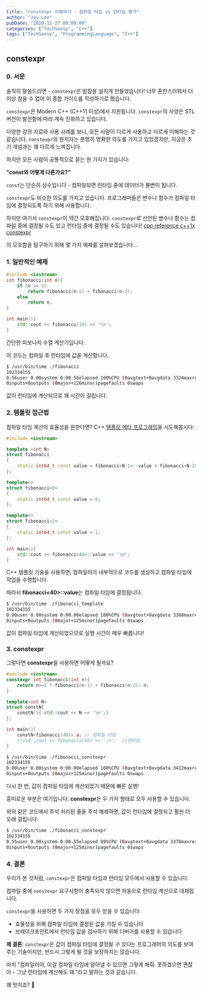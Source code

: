 ```yaml
---
title: "constexpr 이해하기 - 컴파일 타임 vs 런타임 평가"
author: "Jay Lee"
pubDate: "2020-11-27 00:00:00"
categories: ["TechSavvy", "C++"]
tags: ["TechSavvy", "ProgrammingLanguage", "C++"]
---
```


## constexpr

### 0. 서문

솔직히 말씀드리면 - `constexpr`은 밤잠을 설치게 만들었습니다! 너무 혼란스러워서 더 이상 참을 수 없어 이 종합 가이드를 작성하기로 했습니다.

`constexpr`은 Modern C++ (C++11 이상)에서 지원됩니다. `constexpr`의 사양은 STL 버전이 발전함에 따라 계속 진화하고 있습니다.

다양한 강의 자료와 사용 사례를 보니, 모든 사람이 다르게 사용하고 다르게 이해하는 것 같습니다. `constexpr`의 원저자는 분명히 명확한 의도를 가지고 있었겠지만, 지금은 초기 개념과는 꽤 다르게 느껴집니다.

하지만 모든 사람이 공통적으로 묻는 한 가지가 있습니다:

**"const와 어떻게 다른가요?"**

`const`는 단순히 상수입니다 - 컴파일되면 런타임 중에 데이터가 불변이 됩니다.

`constexpr`도 비슷한 의도를 가지고 있습니다. 프로그래머들은 변수나 함수가 컴파일 타임에 결정되도록 하기 위해 사용합니다.

하지만 여기서 `constexpr`이 약간 모호해집니다: `constexpr`로 선언된 변수나 함수는 컴파일 중에 결정될 수도 있고 런타임 중에 결정될 수도 있습니다!
[cpp reference c++1x constexpr](https://en.cppreference.com/w/cpp/language/constexpr)

이 모호함을 탐구하기 위해 몇 가지 예제를 살펴보겠습니다...

### 1. 일반적인 예제

``` cpp
#include <iostream>
int fibonacci(int n){
    if (n >= 2) 
        return fibonacci(n-1) + fibonacci(n-2);
    else
        return n;
}

int main(){
    std::cout << fibonacci(10) << '\n';
}
```

간단한 피보나치 수열 계산기입니다.

이 코드는 컴파일 후 런타임에 값을 계산합니다.

``` sh
$ /usr/bin/time ./fibonacci 
102334155
0.56user 0.00system 0:00.56elapsed 100%CPU (0avgtext+0avgdata 3324maxresident)k
0inputs+0outputs (0major+126minor)pagefaults 0swaps
```

값이 런타임에 계산되므로 꽤 시간이 걸립니다.

### 2. 템플릿 접근법

컴파일 타임 계산의 효율성을 원한다면? C++ [템플릿 메타 프로그래밍](https://en.wikipedia.org/wiki/Template_metaprogramming)을 시도해봅시다:

``` cpp
#include <iostream>

template <int N>
struct fibonacci
{
    static int64_t const value = fibonacci<N-1>::value + fibonacci<N-2>::value;
};

template<>
struct fibonacci<0>
{
    static int64_t const value = 0;
};

template<>
struct fibonacci<1>
{
    static int64_t const value = 1;
};

int main(){
    std::cout << fibonacci<40>::value << '\n';
}
```

C++ 템플릿 기술을 사용하면, 컴파일러가 내부적으로 코드를 생성하고 컴파일 타임에 작업을 수행합니다.

따라서 **fibonacci&lt;40&gt;::value**는 컴파일 타임에 결정됩니다.

``` sh
$ /usr/bin/time ./fibonacci_template 
102334155
0.00user 0.00system 0:00.00elapsed 100%CPU (0avgtext+0avgdata 3388maxresident)k
0inputs+0outputs (0major+125minor)pagefaults 0swaps
```

값이 컴파일 타임에 계산되었으므로 실행 시간이 매우 빠릅니다!

### 3. constexpr

그렇다면 **constexpr**을 사용하면 어떻게 될까요?

``` cpp
#include <iostream>
constexpr int fibonacci(int n){
    return n>=2 ? fibonacci(n-1) + fibonacci(n-2): n;
}

template<int N>
struct constN{
    constN(){ std::cout << N << '\n';}
};

int main(){
    constN<fibonacci(40)> a; // 컴파일 타임
    //std::cout << fibonacci(40) << '\n';  //런타임
}
```

``` sh
$ /usr/bin/time ./fibonacci_constexpr 
102334155
0.00user 0.00system 0:00.00elapsed 100%CPU (0avgtext+0avgdata 3412maxresident)k
0inputs+0outputs (0major+125minor)pagefaults 0swaps
```

다시 한 번, 값이 컴파일 타임에 계산되었기 때문에 빠른 실행!

흥미로운 부분은 여기입니다: **constexpr**은 두 가지 형태로 모두 사용할 수 있습니다.

위의 같은 코드에서 주석 처리된 줄을 주석 해제하면, 값이 런타임에 결정되고 훨씬 더 오래 걸립니다:

``` sh
$ /usr/bin/time ./fibonacci_constexpr 
102334155
0.55user 0.00system 0:00.55elapsed 99%CPU (0avgtext+0avgdata 3376maxresident)k
0inputs+0outputs (0major+125minor)pagefaults 0swaps
```

### 4. 결론

우리가 본 것처럼, `constexpr`은 컴파일 타임과 런타임 모두에서 사용할 수 있습니다.

컴파일 중에 `constexpr` 요구사항이 충족되지 않으면 자동으로 런타임 계산으로 대체됩니다.

`constexpr`을 사용하면 두 가지 장점을 모두 얻을 수 있습니다:
- 효율성을 위해 컴파일 타임에 결정된 값을 가질 수 있습니다
- 브레이크포인트에서 런타임 값을 검사하기 위해 디버거를 사용할 수 있습니다

**제 결론**: `constexpr`은 값이 컴파일 타임에 결정될 *수 있다*는 프로그래머의 의도를 보여주는 기술이지만, 반드시 그렇게 될 것을 보장하지는 않습니다.

마치 "컴파일러야, 이걸 컴파일 타임에 알아낼 수 있으면 그렇게 해줘. 못하겠으면 괜찮아 - 그냥 런타임에 계산해도 돼."라고 말하는 것과 같습니다.

꽤 멋지죠? 🚀